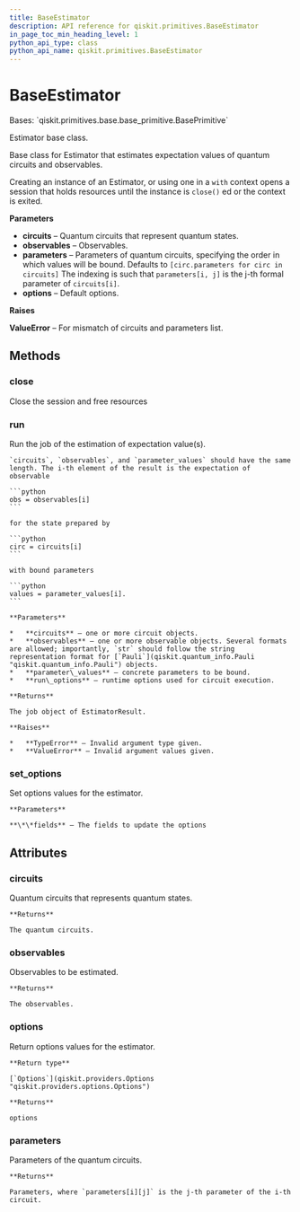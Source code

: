 ```yaml
---
title: BaseEstimator
description: API reference for qiskit.primitives.BaseEstimator
in_page_toc_min_heading_level: 1
python_api_type: class
python_api_name: qiskit.primitives.BaseEstimator
---
```


# BaseEstimator

<Class id="qiskit.primitives.BaseEstimator" github="https://github.com/qiskit/qiskit/tree/stable/0.23/qiskit/primitives/base/base_estimator.py" signature="BaseEstimator(circuits: Iterable[QuantumCircuit] | QuantumCircuit | None = None, observables: Iterable[SparsePauliOp] | SparsePauliOp | None = None, parameters: Iterable[Iterable[Parameter]] | None = None, **kwargs)">
  Bases: `qiskit.primitives.base.base_primitive.BasePrimitive`

  Estimator base class.

  Base class for Estimator that estimates expectation values of quantum circuits and observables.

  Creating an instance of an Estimator, or using one in a `with` context opens a session that holds resources until the instance is `close()` ed or the context is exited.

  **Parameters**

  *   **circuits** – Quantum circuits that represent quantum states.
  *   **observables** – Observables.
  *   **parameters** – Parameters of quantum circuits, specifying the order in which values will be bound. Defaults to `[circ.parameters for circ in circuits]` The indexing is such that `parameters[i, j]` is the j-th formal parameter of `circuits[i]`.
  *   **options** – Default options.

  **Raises**

  **ValueError** – For mismatch of circuits and parameters list.

  ## Methods

  ### close

  <Function id="qiskit.primitives.BaseEstimator.close" signature="BaseEstimator.close()">
    Close the session and free resources
  </Function>

  ### run

  <Function id="qiskit.primitives.BaseEstimator.run" signature="BaseEstimator.run(circuits, observables, parameter_values=None, **run_options)">
    Run the job of the estimation of expectation value(s).

    `circuits`, `observables`, and `parameter_values` should have the same length. The i-th element of the result is the expectation of observable

    ```python
    obs = observables[i]
    ```

    for the state prepared by

    ```python
    circ = circuits[i]
    ```

    with bound parameters

    ```python
    values = parameter_values[i].
    ```

    **Parameters**

    *   **circuits** – one or more circuit objects.
    *   **observables** – one or more observable objects. Several formats are allowed; importantly, `str` should follow the string representation format for [`Pauli`](qiskit.quantum_info.Pauli "qiskit.quantum_info.Pauli") objects.
    *   **parameter\_values** – concrete parameters to be bound.
    *   **run\_options** – runtime options used for circuit execution.

    **Returns**

    The job object of EstimatorResult.

    **Raises**

    *   **TypeError** – Invalid argument type given.
    *   **ValueError** – Invalid argument values given.
  </Function>

  ### set\_options

  <Function id="qiskit.primitives.BaseEstimator.set_options" signature="BaseEstimator.set_options(**fields)">
    Set options values for the estimator.

    **Parameters**

    **\*\*fields** – The fields to update the options
  </Function>

  ## Attributes

  ### circuits

  <Attribute id="qiskit.primitives.BaseEstimator.circuits" name="circuits">
    Quantum circuits that represents quantum states.

    **Returns**

    The quantum circuits.
  </Attribute>

  ### observables

  <Attribute id="qiskit.primitives.BaseEstimator.observables" name="observables">
    Observables to be estimated.

    **Returns**

    The observables.
  </Attribute>

  ### options

  <Attribute id="qiskit.primitives.BaseEstimator.options" name="options">
    Return options values for the estimator.

    **Return type**

    [`Options`](qiskit.providers.Options "qiskit.providers.options.Options")

    **Returns**

    options
  </Attribute>

  ### parameters

  <Attribute id="qiskit.primitives.BaseEstimator.parameters" name="parameters">
    Parameters of the quantum circuits.

    **Returns**

    Parameters, where `parameters[i][j]` is the j-th parameter of the i-th circuit.
  </Attribute>
</Class>

